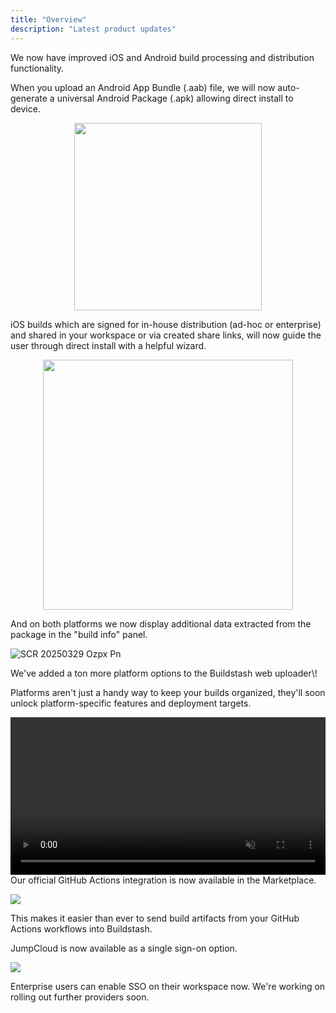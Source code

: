 ```yaml
---
title: "Overview"
description: "Latest product updates"
---
```


<Update label="2025-03-23" description="v0.1.3">
  We now have improved iOS and Android build processing and distribution functionality.

  When you upload an Android App Bundle (.aab) file, we will now auto-generate a universal Android Package (.apk) allowing direct install to device.

  <div align="center">
  <img
    align="center"
    src="/images/SCR-20250329-padp.png"
    width="300"
  />

  </div>

  iOS builds which are signed for in-house distribution (ad-hoc or enterprise) and shared in your workspace or via created share links, will now guide the user through direct install with a helpful wizard.

  <div align="center">
  <img
    align="center"
    src="/images/SCR-20250329-panz.png"
    width="400"
  />

  </div>

  And on both platforms we now display additional data extracted from the package in the "build info" panel.

  ![SCR 20250329 Ozpx Pn](/images/SCR-20250329-ozpx.png)
</Update>

<Update label="2025-02-17" description="v0.1.2">
  We've added a ton more platform options to the Buildstash web uploader\!

  Platforms aren't just a handy way to keep your builds organized, they'll soon unlock platform-specific features and deployment targets.

  <video autoPlay muted loop playsInline width="100%" className="w-full aspect-video" src="https://media.buildstash.com/changelog/25_02_18_platforms_01.mp4" />
</Update>

<Update label="2025-01-12" description="v0.1.1">
  Our official GitHub Actions integration is now available in the Marketplace.

  ![](/image.png)

  This makes it easier than ever to send build artifacts from your GitHub Actions workflows into Buildstash.
</Update>

<Update label="2025-01-05" description="v0.1.0">
  JumpCloud is now available as a single sign-on option.

  ![](/SCR-20241222-qerz.png)

  Enterprise users can enable SSO on their workspace now. We're working on rolling out further providers soon.
</Update>